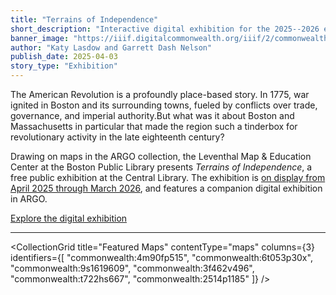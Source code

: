 ```yaml
---
title: "Terrains of Independence"
short_description: "Interactive digital exhibition for the 2025--2026 exhibition at the Leventhal Map & Education Center"
banner_image: "https://iiif.digitalcommonwealth.org/iiif/2/commonwealth:3f462v50z/full/,1200/0/default.jpg"
author: "Katy Lasdow and Garrett Dash Nelson"
publish_date: 2025-04-03
story_type: "Exhibition"
---
```



The American Revolution is a profoundly place-based story. In 1775, war ignited in Boston and its surrounding towns, fueled by conflicts over trade, governance, and imperial authority.But what was it about Boston and Massachusetts in particular that made the region such a tinderbox for revolutionary activity in the late eighteenth century?

Drawing on maps in the ARGO collection, the Leventhal Map & Education Center at the Boston Public Library presents _Terrains of Independence_, a free public exhibition at the Central Library. The exhibition is [on display from April 2025 through March 2026](https://www.leventhalmap.org/exhibitions/visit/), and features a companion digital exhibition in ARGO.

<a href="/digital-exhibitions/terrains-of-independence" class="button text-3xl px-4 py-2 border-2">Explore the digital exhibition</a>

---

<CollectionGrid
    title="Featured Maps"
    contentType="maps"
    columns={3}
    identifiers={[
        "commonwealth:4m90fp515",
        "commonwealth:6t053p30x",
        "commonwealth:9s1619609",
        "commonwealth:3f462v496",
        "commonwealth:t722hs667",
        "commonwealth:2514p1185"
    ]}
/>
